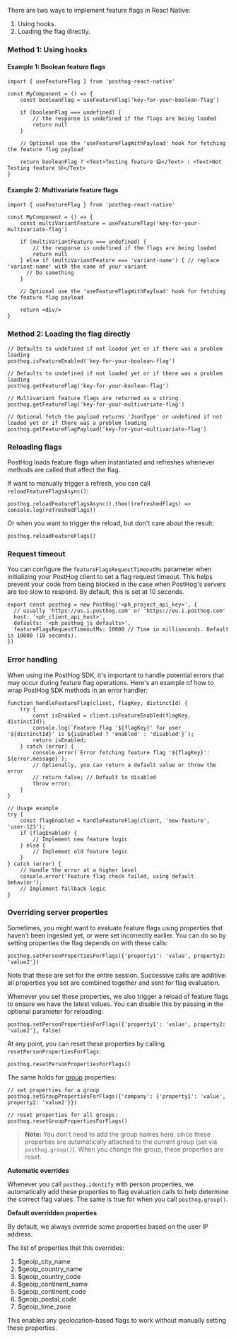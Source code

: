 There are two ways to implement feature flags in React Native:

1. Using hooks.
2. Loading the flag directly.

### Method 1: Using hooks

#### Example 1: Boolean feature flags
```react-native
import { useFeatureFlag } from 'posthog-react-native'

const MyComponent = () => {
    const booleanFlag = useFeatureFlag('key-for-your-boolean-flag')

    if (booleanFlag === undefined) {
        // the response is undefined if the flags are being loaded
        return null
    }

    // Optional use the 'useFeatureFlagWithPayload' hook for fetching the feature flag payload

    return booleanFlag ? <Text>Testing feature 😄</Text> : <Text>Not Testing feature 😢</Text>
}
```

#### Example 2: Multivariate feature flags

```react-native
import { useFeatureFlag } from 'posthog-react-native'

const MyComponent = () => {
    const multiVariantFeature = useFeatureFlag('key-for-your-multivariate-flag')

    if (multiVariantFeature === undefined) {
        // the response is undefined if the flags are being loaded
        return null
    } else if (multiVariantFeature === 'variant-name') { // replace 'variant-name' with the name of your variant
      // Do something
    }

    // Optional use the 'useFeatureFlagWithPayload' hook for fetching the feature flag payload

    return <div/>
}
```

### Method 2: Loading the flag directly

```react-native
// Defaults to undefined if not loaded yet or if there was a problem loading
posthog.isFeatureEnabled('key-for-your-boolean-flag')

// Defaults to undefined if not loaded yet or if there was a problem loading
posthog.getFeatureFlag('key-for-your-boolean-flag')

// Multivariant feature flags are returned as a string
posthog.getFeatureFlag('key-for-your-multivariate-flag')

// Optional fetch the payload returns 'JsonType' or undefined if not loaded yet or if there was a problem loading
posthog.getFeatureFlagPayload('key-for-your-multivariate-flag')
```

### Reloading flags

PostHog loads feature flags when instantiated and refreshes whenever methods are called that affect the flag. 

If want to manually trigger a refresh, you can call `reloadFeatureFlagsAsync()`:

```react-native
posthog.reloadFeatureFlagsAsync().then((refreshedFlags) => console.log(refreshedFlags))
```

Or when you want to trigger the reload, but don't care about the result:

```react-native
posthog.reloadFeatureFlags()
```

### Request timeout

You can configure the `featureFlagsRequestTimeoutMs` parameter when initializing your PostHog client to set a flag request timeout. This helps prevent your code from being blocked in the case when PostHog's servers are too slow to respond. By default, this is set at 10 seconds.

```react-native
export const posthog = new PostHog('<ph_project_api_key>', {
  // usually 'https://us.i.posthog.com' or 'https://eu.i.posthog.com'  
  host: '<ph_client_api_host>',
  defaults: '<ph_posthog_js_defaults>',
  featureFlagsRequestTimeoutMs: 10000 // Time in milliseconds. Default is 10000 (10 seconds).
})
```

### Error handling

When using the PostHog SDK, it's important to handle potential errors that may occur during feature flag operations. Here's an example of how to wrap PostHog SDK methods in an error handler:

```react-native
function handleFeatureFlag(client, flagKey, distinctId) {
    try {
        const isEnabled = client.isFeatureEnabled(flagKey, distinctId);
        console.log(`Feature flag '${flagKey}' for user '${distinctId}' is ${isEnabled ? 'enabled' : 'disabled'}`);
        return isEnabled;
    } catch (error) {
        console.error(`Error fetching feature flag '${flagKey}': ${error.message}`);
        // Optionally, you can return a default value or throw the error
        // return false; // Default to disabled
        throw error;
    }
}

// Usage example
try {
    const flagEnabled = handleFeatureFlag(client, 'new-feature', 'user-123');
    if (flagEnabled) {
        // Implement new feature logic
    } else {
        // Implement old feature logic
    }
} catch (error) {
    // Handle the error at a higher level
    console.error('Feature flag check failed, using default behavior');
    // Implement fallback logic
}
```



### Overriding server properties

Sometimes, you might want to evaluate feature flags using properties that haven't been ingested yet, or were set incorrectly earlier. You can do so by setting properties the flag depends on with these calls:

```react-native
posthog.setPersonPropertiesForFlags({'property1': 'value', property2: 'value2'})
```

Note that these are set for the entire session. Successive calls are additive: all properties you set are combined together and sent for flag evaluation.

Whenever you set these properties, we also trigger a reload of feature flags to ensure we have the latest values. You can disable this by passing in the optional parameter for reloading:

```react-native
posthog.setPersonPropertiesForFlags({'property1': 'value', property2: 'value2'}, false)
```

At any point, you can reset these properties by calling `resetPersonPropertiesForFlags`:

```react-native
posthog.resetPersonPropertiesForFlags()
```

The same holds for [group](/docs/product-analytics/group-analytics) properties:

```react-native
// set properties for a group
posthog.setGroupPropertiesForFlags({'company': {'property1': 'value', property2: 'value2'}})

// reset properties for all groups:
posthog.resetGroupPropertiesForFlags()
```
> **Note:** You don't need to add the group names here, since these properties are automatically attached to the current group (set via `posthog.group()`). When you change the group, these properties are reset.

**Automatic overrides**

Whenever you call `posthog.identify` with person properties, we automatically add these properties to flag evaluation calls to help determine the correct flag values. The same is true for when you call `posthog.group()`.

**Default overridden properties**

By default, we always override some properties based on the user IP address.

The list of properties that this overrides:

1. $geoip_city_name
2. $geoip_country_name
3. $geoip_country_code
4. $geoip_continent_name
5. $geoip_continent_code
6. $geoip_postal_code
7. $geoip_time_zone

This enables any geolocation-based flags to work without manually setting these properties.
